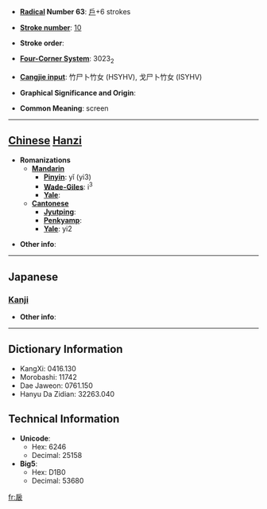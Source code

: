 * '''[[Wiktionary:Chinese radical index| Radical]] Number 63''': [[Wiktionary:Chinese radical index 戶|戶]]+6 strokes

* '''[[Wiktionary:Chinese total strokes index|Stroke number]]''': [[Wiktionary:Chinese total strokes index 10|10]]

* '''Stroke order''': 

* '''[[Wiktionary:Chinese four corner index|Four-Corner System]]''': 3023<sub>2</sub>

* '''[[Wiktionary:Chinese Cangjie index|Cangjie input]]''': 竹尸卜竹女 (HSYHV), 戈尸卜竹女 (ISYHV)

* '''Graphical Significance and Origin''': 

* '''Common Meaning''': screen

----

== [[Chinese]] [[Hanzi]] ==

* '''Romanizations'''
** '''[[Mandarin]]'''
*** '''[[Pinyin]]''': yǐ (yi3)
*** '''[[Wade-Giles]]''': i<sup>3</sup>
*** '''[[Yale]]''': 
** '''[[Cantonese]]'''
*** '''[[Jyutping]]''':
*** '''[[Penkyamp]]''': 
*** '''[[Yale]]''': yi2

* '''Other info''': 

----

==Japanese==
===[[Kanji]]===
{{kanji|on readings=[[い]] (i), [[え]] (e)|kun readings=[[ついたて]] (tsuitate)}}

* '''Other info''':  

----

== Dictionary Information ==

* KangXi: 0416.130
* Morobashi: 11742
* Dae Jaweon: 0761.150
* Hanyu Da Zidian: 32263.040

== Technical Information ==

* '''Unicode''':
** Hex: 6246
** Decimal: 25158
* '''Big5''':
** Hex: D1B0
** Decimal: 53680

[[fr:扆]]